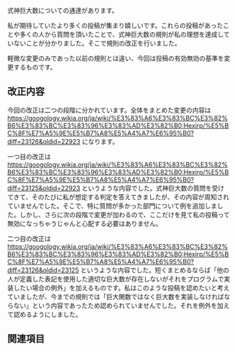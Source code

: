 式神巨大数についての通達があります。

私が期待していたより多くの投稿が集まり嬉しいです。これらの投稿があったことや多くの人から質問を頂いたことで、式神巨大数の規則が私の理想を達成していないことが分かりました。そこで規則の改正を行いました。

軽微な変更のみであった以前の規則とは違い、今回は投稿の有効無効の基準を変更するものです。

== 改正内容 ==

今回の改正は二つの段階に分かれています。全体をまとめた変更の内容は https://googology.wikia.org/ja/wiki/%E3%83%A6%E3%83%BC%E3%82%B6%E3%83%BC%E3%83%96%E3%83%AD%E3%82%B0:Hexirp/%E5%BC%8F%E7%A5%9E%E5%B7%A8%E5%A4%A7%E6%95%B0?diff=23126&oldid=22923 になります。

一つ目の改正は https://googology.wikia.org/ja/wiki/%E3%83%A6%E3%83%BC%E3%82%B6%E3%83%BC%E3%83%96%E3%83%AD%E3%82%B0:Hexirp/%E5%BC%8F%E7%A5%9E%E5%B7%A8%E5%A4%A7%E6%95%B0?diff=23125&oldid=22923 というような内容でした。式神巨大数の質問を受けてきて、そのたびに私が想定する判定を答えてきましたが、その内容が周知されていませんでした。そこで、特に質問が多かった部門について例を追加しました。しかし、さらに次の段階で変更が加わるので、ここだけを見て私の投稿って無効になっちゃうじゃんと心配する必要はありません。

二つ目の改正は https://googology.wikia.org/ja/wiki/%E3%83%A6%E3%83%BC%E3%82%B6%E3%83%BC%E3%83%96%E3%83%AD%E3%82%B0:Hexirp/%E5%BC%8F%E7%A5%9E%E5%B7%A8%E5%A4%A7%E6%95%B0?diff=23126&oldid=23125 というような内容でした。短くまとめるならば「他の人が定義した表記を使用した適切な巨大数が存在しないがそれをプログラムで実装したい場合の例外」を加えるものです。私はこのような投稿を認めたいと考えていましたが、今までの規則では「巨大関数ではなく巨大数を実装しなければならない」という内容であったため認められていませんでした。それを例外を加えて認めるようにしました。

== 関連項目 ==

{{ユーザー:Hexirp/式神巨大数}}
